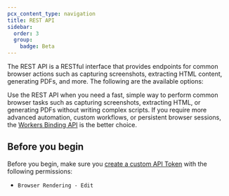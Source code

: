 ```yaml
---
pcx_content_type: navigation
title: REST API
sidebar:
  order: 3
  group:
    badge: Beta
---
```


The REST API is a RESTful interface that provides endpoints for common browser actions such as capturing screenshots, extracting HTML content, generating PDFs, and more.
The following are the available options:


<DirectoryListing />

Use the REST API when you need a fast, simple way to perform common browser tasks such as capturing screenshots, extracting HTML, or generating PDFs without writing complex scripts. If you require more advanced automation, custom workflows, or persistent browser sessions, the [Workers Binding API](/browser-rendering/workers-binding-api/) is the better choice.

## Before you begin

Before you begin, make sure you [create a custom API Token](/fundamentals/api/get-started/create-token/) with the following permissions:

- `Browser Rendering - Edit`
